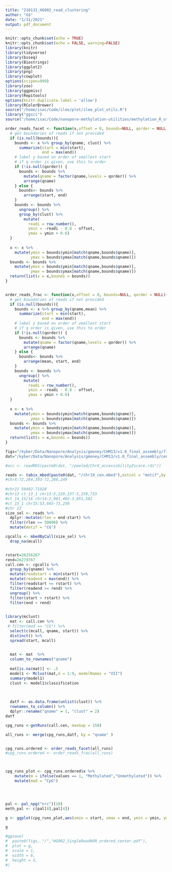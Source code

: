 ```yaml
---
title: "210131_HG002_read_clustering"
author: "G$"
date: "1/31/2021"
output: pdf_document
---
```


```r
knitr::opts_chunk$set(echo = TRUE)
knitr::opts_chunk$set(echo = FALSE, warning=FALSE)
library(knitr)
library(tidyverse)
library(bsseq)
library(Biostrings)
library(ggplot2)
library(png)
library(cowplot)
options(scipen=999)
library(zoo)
library(ggpmisc)
library(Repitools)
options(knitr.duplicate.label = 'allow')
library(RColorBrewer)
source("/home/isac/Code/ilee/plot/ilee_plot_utils.R")
library("ggsci")
source("/home/isac/Code/nanopore-methylation-utilities/methylation_R_utils.R")
```

```r
order_reads_facet <- function(x,offset = 0, bounds=NULL, qorder = NULL){
  # get boundaries of reads if not provided
  if (is.null(bounds)){
    bounds <- x %>% group_by(qname, clust) %>%
      summarize(start = min(start),
                end = max(end))
    # label y based on order of smallest start
    # if q order is given, use this to order
    if (!is.null(qorder)) {
      bounds <- bounds %>%
        mutate(qname = factor(qname,levels = qorder)) %>%
        arrange(qname) 
    } else {
      bounds<- bounds %>% 
        arrange(start, end) 
    }
    bounds <- bounds %>%
      ungroup() %>%
      group_by(clust) %>%
        mutate(
          readi = row_number(),
          ymin = -readi - 0.8 - offset, 
          ymax = ymin + 0.6)
  }
  
  x <- x %>%
    mutate(ymin = bounds$ymin[match(qname,bounds$qname)],
           ymax = bounds$ymax[match(qname,bounds$qname)])
  bounds <- bounds %>%
    mutate(ymin = bounds$ymin[match(qname,bounds$qname)],
           ymax = bounds$ymax[match(qname,bounds$qname)])
  return(list(x = x,bounds = bounds))
}


order_reads_frac <- function(x,offset = 0, bounds=NULL, qorder = NULL){
  # get boundaries of reads if not provided
  if (is.null(bounds)){
    bounds <- x %>% group_by(qname,mean) %>%
      summarize(start = min(start),
                end = max(end))
    # label y based on order of smallest start
    # if q order is given, use this to order
    if (!is.null(qorder)) {
      bounds <- bounds %>%
        mutate(qname = factor(qname,levels = qorder)) %>%
        arrange(qname) 
    } else {
      bounds<- bounds %>% 
        arrange(mean, start, end) 
    }
    bounds <- bounds %>%
      ungroup() %>%
        mutate(
          readi = row_number(),
          ymin = -readi - 0.8 - offset, 
          ymax = ymin + 0.6)
  }
  
  x <- x %>%
    mutate(ymin = bounds$ymin[match(qname,bounds$qname)],
           ymax = bounds$ymax[match(qname,bounds$qname)])
  bounds <- bounds %>%
    mutate(ymin = bounds$ymin[match(qname,bounds$qname)],
           ymax = bounds$ymax[match(qname,bounds$qname)])
  return(list(x = x,bounds = bounds))
}
```


```r
figs="/kyber/Data/Nanopore/Analysis/gmoney/CHM13/v1.0_final_assembly/figures"
dat="/kyber/Data/Nanopore/Analysis/gmoney/CHM13/v1.0_final_assembly/censat"

#acc <- readRDS(paste0(dat, "/pooled/ChrX_accessibilityZscore.rds"))
```



```r

reads <- tabix_mbed(paste0(dat, "/chr19_cen.mbed"),extcol = "motif",by = "read") 
#chrX:72,284,393-72,286,249
 
#chr21 50492-71928
#chr13 ct_13_1 chr13:5,229,157-5,259,733
#ct_14_15/16 chr14:2,981,402-3,051,582
#ct_15_1 chr15:53,665-73,250
#chr 22
size_sel <- reads %>%
  dplyr::mutate(rlen = end-start) %>%
  filter(rlen >= 50000) %>%
  mutate(motif = "CG")

cgcalls <- mbedByCall(size_sel) %>%
  drop_na(mcall)


rstart=26256267
rend=26279767
call.cen <- cgcalls %>%
  group_by(qname) %>%
  mutate(readstart = min(start)) %>%
  mutate(readend = max(end)) %>%
  filter(readstart <= rstart) %>%
  filter(readend >= rend) %>%
  ungroup() %>%
  filter(start > rstart) %>%
  filter(end < rend) 
  

```

```r
library(mclust)
  mat <- call.cen %>%
 # filter(mod == "CG") %>%
  select(c(mcall, qname, start)) %>%
  distinct() %>%
  spread(start, mcall)
  

  mat <- mat  %>%
  column_to_rownames("qname")
  
  mat[is.na(mat)] <- .5
  model1 <- Mclust(mat,G = 1:9, modelNames = "VII")
  summary(model1)
  clust <- model1$classification
  

  
  datf <- as.data.frame(unlist(clust)) %>%
  rownames_to_column() %>%
  dplyr::rename("qname" = 1, "clust" = 2)
datf

```

```r


cpg_runs <-getRuns(call.cen, maxGap = 150)

all_runs <- merge(cpg_runs,datf, by = "qname" )


cpg_runs.ordered <- order_reads_facet(all_runs)
#cpg_runs.ordered <- order_reads_frac(all_runs)



cpg_runs_plot <- cpg_runs.ordered$x %>%
    mutate(m = ifelse(values == 1, "Methylated","Unmethylated")) %>%
    mutate(mod = "CpG")

  


pal <- pal_npg("nrc")(10)
meth_pal <- c(pal[8],pal[4]) 

g <- ggplot(cpg_runs_plot,aes(xmin = start, xmax = end, ymin = ymin, ymax = ymax))+ geom_rect(data = cpg_runs.ordered$bounds, fill = "grey80")+ geom_rect(cpg_runs_plot,aes(fill=m)) +scale_fill_manual(name = "State", values = meth_pal)+theme_classic()+theme(legend.position = "bottom")+ theme(axis.text.y = element_blank(), axis.ticks.y = element_blank(), panel.spacing = unit(2, "lines"))+facet_wrap(~clust, ncol=1)

g

#ggsave(
#  paste0(figs, "/","HG002_SingleReadHOR_ordered_center.pdf"),
#  plot = g,
#  scale = 1,
#  width = 8,
#  height = 5,
#)
```

